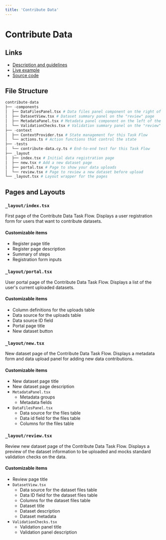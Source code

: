 ```yaml
---
title: 'Contribute Data'
---
```



# Contribute Data

## Links

- [Description and guidelines](https://strudel.science/design-system/task-flows/contribute-data/)
- [Live example](https://strudel.science/strudel-kit/#/contribute-data)
- [Source code](https://github.com/strudel-science/strudel-kit/tree/main/strudel-taskflows/src/pages/contribute-data)

## File Structure

```py
contribute-data
├── -components
│  ├── DataFilesPanel.tsx # Data files panel component on the right of the "new" page
│  ├── DatasetView.tsx # Dataset summary panel on the "review" page
│  ├── MetadataPanel.tsx # Metadata panel component on the left of the "new" page
│  └── ValidationChecks.tsx # Validation summary panel on the "review" page
├── -context
│  ├── ContextProvider.tsx # State management for this Task Flow
│  └── actions.ts # Action functions that control the state
├── -tests
│  └── contribute-data.cy.ts # End-to-end test for this Task Flow
├── _layout
│  ├── index.tsx # Initial data registration page
│  ├── new.tsx # Add a new dataset page
│  ├── portal.tsx # Page to show your data uploads
│  └── review.tsx # Page to review a new dataset before upload
└── _layout.tsx # Layout wrapper for the pages
```

## Pages and Layouts

### `_layout/index.tsx`

First page of the Contribute Data Task Flow. Displays a user registration form for users that want to contribute datasets.

<CodeAndPreviewButtons codeUrl="#" previewUrl="#" />

#### Customizable items

- Register page title
- Register page description
- Summary of steps
- Registration form inputs

<Divider />

### `_layout/portal.tsx`

User portal page of the Contribute Data Task Flow. Displays a list of the user's current uploaded datasets.

<CodeAndPreviewButtons
  codeUrl="https://github.com/strudel-science/strudel-kit/blob/feature/tanstack-router/src/routes/task-flows/contribute-data/_layout/portal.tsx"
  previewUrl="https://strudel.science/strudel-kit/#/contribute-data/portal"
/>

#### Customizable items

- Column definitions for the uploads table
- Data source for the uploads table
- Data source ID field
- Portal page title
- New dataset button

<Divider />

### `_layout/new.tsx`

New dataset page of the Contribute Data Task Flow. Displays a metadata form and data upload panel for adding new data contributions.

<CodeAndPreviewButtons
  codeUrl="https://github.com/strudel-science/strudel-kit/blob/feature/tanstack-router/src/routes/task-flows/contribute-data/_layout/new.tsx"
  previewUrl="https://strudel.science/strudel-kit/#/contribute-data/new"
/>

#### Customizable items

- New dataset page title
- New dataset page description
- `MetadataPanel.tsx`
  - Metadata groups
  - Metadata fields
- `DataFilesPanel.tsx`
  - Data source for the files table
  - Data id field for the files table
  - Columns for the files table

<Divider />

### `_layout/review.tsx`

Review new dataset page of the Contribute Data Task Flow. Displays a preview of the dataset information to be uploaded and mocks standard validation checks on the data.

<CodeAndPreviewButtons
  codeUrl="https://github.com/strudel-science/strudel-kit/blob/feature/tanstack-router/src/routes/task-flows/contribute-data/_layout/review.tsx"
  previewUrl="https://strudel.science/strudel-kit/#/contribute-data/review"
/>

#### Customizable items

- Review page title
- `DatasetView.tsx`
  - Data source for the dataset files table
  - Data ID field for the dataset files table
  - Columns for the dataset files table
  - Dataset title
  - Dataset description
  - Dataset metadata
- `ValidationChecks.tsx`
  - Validation panel title
  - Validation panel description
